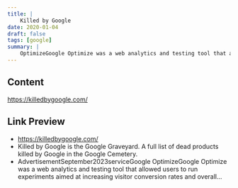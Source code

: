 ```yaml
---
title: |
    Killed by Google
date: 2020-01-04
draft: false
tags: [google]
summary: |
    OptimizeGoogle Optimize was a web analytics and testing tool that allowed users to run experiments aimed at increasing visitor conversion rates and overall...
---
```


## Content

https://killedbygoogle.com/

## Link Preview

- https://killedbygoogle.com/
- Killed by Google is the Google Graveyard. A full list of dead products killed by Google in the Google Cemetery.
- AdvertisementSeptember2023serviceGoogle OptimizeGoogle Optimize was a web analytics and testing tool that allowed users to run experiments aimed at increasing visitor conversion rates and overall...
